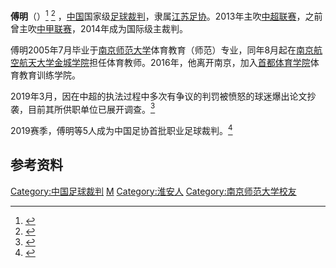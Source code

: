 {{infobox Football official
|                name = 傅明
|               image = 
|            fullname = 
|         dateofbirth = {{birth date and age|1983|1|5}}
|         cityofbirth = [[江苏省|江苏省]][[淮安市|淮安市]]
|      countryofbirth = [[中华人民共和国|中华人民共和国]]
|         dateofdeath = 
|         cityofdeath = 
|      countryofdeath = 
|     otheroccupation = 
|               years1 = ?
|              league1 = [[中甲联赛|中甲联赛]]
|                role1 = [[球證|球證]]
|               years2 = 2010 - 
|              league2 = [[中超联赛|中超联赛]]
|                role2 = [[球證|球證]]
|  internationalyears1 = 2014-
|       confederation1 = [[FIFA|FIFA]]
|   internationalrole1 = [[球證|球證]]
}}
'''傅明'''（{{bd|1983年|1月5日}}）<ref>{{cite web|title=Referee profile of Ming Fu|url=http://www.transfermarkt.co.uk/en/fu/profil/schiedsrichter_6458.html|accessdate=2013-04-05|publisher=Transfermarkt|deadurl=yes|archiveurl=https://web.archive.org/web/20140104210952/http://www.transfermarkt.co.uk/en/fu/profil/schiedsrichter_6458.html|archivedate=2014-01-04}}</ref> <ref name=exp>{{cite news|title=足协承认傅明经验不足 评议结果不反馈给申花|url=http://sports.qq.com/a/20110511/000338.htm|accessdate=2013-04-05|newspaper=东方体育日报|date=2011-05-11|archive-date=2014-01-04|archive-url=https://web.archive.org/web/20140104204359/http://sports.qq.com/a/20110511/000338.htm|dead-url=no}}</ref> ，[[中国|中国]]国家级[[足球裁判|足球裁判]]，隶属[[江苏足协|江苏足协]]。2013年主吹[[中超联赛|中超联赛]]，之前曾主吹[[中甲联赛|中甲联赛]]，2014年成为国际级主裁判。

傅明2005年7月毕业于[[南京师范大学|南京师范大学]]体育教育（师范）专业，同年8月起在[[南京航空航天大学金城学院|南京航空航天大学金城学院]]担任体育教师。2016年，他离开南京，加入[[首都体育学院|首都体育学院]]体育教育训练学院。

2019年3月，因在中超的执法过程中多次有争议的判罚被愤怒的球迷爆出论文抄袭，目前其所供职单位已展开调查。<ref>{{cite news |title=中超名哨傅明被指论文抄袭 首都体院：已展开调查 |url=http://www.bjnews.com.cn/news/2019/03/11/555037.html |accessdate=2019-03-11 |work=新京报 |date=2019-03-11}}</ref>

2019赛季，傅明等5人成为中国足协首批职业足球裁判。<ref>{{cite news |title=中超职业裁判来了 |url=http://sports.workercn.cn/32776/201902/26/190226072445988.shtml |accessdate=2019-03-11 |work=工人日报 |date=2019-02-26 |archive-date=2022-03-31 |archive-url=https://web.archive.org/web/20220331001401/http://sports.workercn.cn/32776/201902/26/190226072445988.shtml }}</ref>

== 参考资料 ==
{{reflist}}

{{2013年中国足球联赛裁判}}
{{2014年中国足球联赛裁判}}
{{2015年中国足球联赛裁判}}
{{2016年中国足球联赛裁判}}
{{2017年中国足球联赛裁判}}
{{2018年中国足球联赛裁判}}

{{DEFAULTSORT:Fu Ming}}

[[Category:中国足球裁判|Category:中国足球裁判]]
[[Category:傅姓|M]]
[[Category:淮安人|Category:淮安人]]
[[Category:南京师范大学校友|Category:南京师范大学校友]]